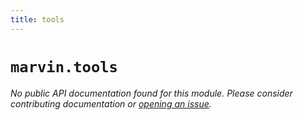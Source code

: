 ```yaml
---
title: tools
---
```


# `marvin.tools`

*No public API documentation found for this module. Please consider contributing documentation or [opening an issue](https://github.com/prefectHQ/marvin/issues/new).*
